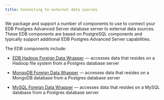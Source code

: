 ```yaml
---
title: Connecting to external data sources
---
```


We package and support a number of components to use to connect your EDB Postgres Advanced Server database server to external data sources. These EDB components are based on PostgreSQL components and typically support additional EDB Postgres Advanced Server capabilities. 

The EDB components include:

  - [EDB Hadoop Foreign Data Wrapper](/jdbc_connector/latest/installing/) &mdash;  accesses data that resides on a Hadoop file system from a Postgres database server

  - [MongoDB Foreign Data Wrapper](/mongo_data_adapter/latest/) &mdash;  accesses data that resides on a MongoDB database from a Postgres database server

  - [MySQL Foreign Data Wrapper](/mysql_data_adapter/latest/) &mdash;  accesses data that resides on a MySQL database from a Postgres database server


